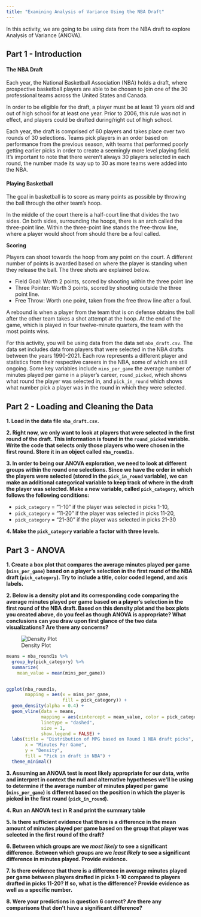 ```yaml
---
title: "Examining Analysis of Variance Using the NBA Draft"
---
```


In this activity, we are going to be using data from the NBA draft to explore Analysis of Variance (ANOVA).

## Part 1 - Introduction

#### The NBA Draft

Each year, the National Basketball Association (NBA) holds a draft, where prospective basketball players are able to be chosen to join one of the 30 professional teams across the United States and Canada.

In order to be eligible for the draft, a player must be at least 19 years old and out of high school for at least one year. Prior to 2006, this rule was not in effect, and players could be drafted during/right out of high school.

Each year, the draft is comprised of 60 players and takes place over two rounds of 30 selections. Teams pick players in an order based on performance from the previous season, with teams that performed poorly getting earlier picks in order to create a seemingly more level playing field. It's important to note that there weren't always 30 players selected in each round, the number made its way up to 30 as more teams were added into the NBA. 

#### Playing Basketball

The goal in basketball is to score as many points as possible by throwing the ball through the other team's hoop.

In the middle of the court there is a half-court line that divides the two sides. On both sides, surrounding the hoops, there is an arch called the three-point line. Within the three-point line stands the free-throw line, where a player would shoot from should there be a foul called.

**Scoring**

Players can shoot towards the hoop from any point on the court. A different number of points is awarded based on where the player is standing when they release the ball. The three shots are explained below.

-   Field Goal: Worth 2 points, scored by shooting within the three point line
-   Three Pointer: Worth 3 points, scored by shooting outside the three point line.
-   Free Throw: Worth one point, taken from the free throw line after a foul.

A rebound is when a player from the team that is on defense obtains the ball after the other team takes a shot attempt at the hoop. At the end of the game, which is played in four twelve-minute quarters, the team with the most points wins.

For this activity, you will be using data from the data set `nba_draft.csv`. The data set includes data from players that were selected in the NBA drafts between the years 1990-2021. Each row represents a different player and statistics from their respective careers in the NBA, some of which are still ongoing. Some key variables include `mins_per_game` the average number of minutes played per game in a player's career, `round_picked`, which shows what round the player was selected in, and `pick_in_round` which shows what number pick a player was in the round in which they were selected. 

## Part 2 - Loading and Cleaning the Data 

**1.  Load in the data file `nba_draft.csv`.** 

**2.  Right now, we only want to look at players that were selected in the first round of the draft. This information is found in the `round_picked` variable. Write the code that selects only those players who were chosen in the first round. Store it in an object called `nba_round1s`.**

**3. In order to being our ANOVA exploration, we need to look at different groups within the round one selections. Since we have the order in which the players were selected (stored in the `pick_in_round` variable), we can make an additional categorical variable to keep track of where in the draft the player was selected. Make a new variable, called `pick_category`, which follows the following conditions: **

- `pick_category` = "1-10" if the player was selected in picks 1-10, 
- `pick_category` = "11-20" if the player was selected in picks 11-20,
- `pick_category` = "21-30" if the player was selected in picks 21-30


**4. Make the `pick_category` variable a factor with three levels.**

## Part 3 - ANOVA

**1. Create a box plot that compares the average minutes played per game (`mins_per_game`) based on a player's selection in the first round of the NBA draft (`pick_category`). Try to include a title, color coded legend, and axis labels.**

**2. Below is a density plot and its corresponding code comparing the average minutes played per game based on a player's selection in the first round of the NBA draft. Based on this density plot and the box plots you created above, do you feel as though ANOVA is appropriate? What conclusions can you draw upon first glance of the two data visualizations? Are there any concerns? **

![Density Plot](DensityPlot.jpg)

```r
means = nba_round1s %>%
  group_by(pick_category) %>%
  summarize(
    mean_value = mean(mins_per_game))


ggplot(nba_round1s,
       mapping = aes(x = mins_per_game,
                     fill = pick_category)) +
  geom_density(alpha = 0.4) +
  geom_vline(data = means,
             mapping = aes(xintercept = mean_value, color = pick_category),
             linetype = "dashed",
             size = 1,
             show.legend = FALSE) +
  labs(title = "Distribution of MPG based on Round 1 NBA draft picks",
       x = "Minutes Per Game",
       y = "Density",
       fill = "Pick in draft in NBA") +
  theme_minimal()
```

**3. Assuming an ANOVA test is most likely appropriate for our data, write and interpret in context the null and alternative hypotheses we'll be using to determine if the average number of minutes played per game (`mins_per_game`) is different based on the position in which the player is picked in the first round (`pick_in_round`).**
  
**4. Run an ANOVA test in R and print the summary table** 

**5. Is there sufficient evidence that there is a difference in the mean amount of minutes played per game based on the group that player was selected in the first round of the draft?**

**6. Between which groups are we *most likely* to see a significant difference. Between which groups are we *least likely* to see a significant difference in minutes played. Provide evidence.**

**7. Is there evidence that there is a difference in average minutes played per game between players drafted in picks 1-10 compared to players drafted in picks 11-20? If so, what is the difference? Provide evidence as well as a specific number.**

**8. Were your predictions in question 6 correct? Are there any comparisons that don't have a significant difference?** 

 
